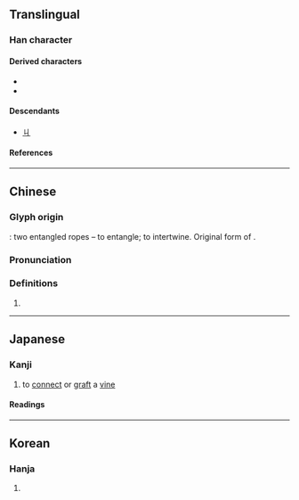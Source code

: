 {{also|니}}
{{character info}}
==Translingual==

===Han character===
{{Han char|rn=2|rad=丨|as=01|sn=2|four=22700|canj=VL,XXVL|ids=⿰𠄌丨}}

====Derived characters====
* {{l|mul|[[𫡅]], [[叫]], [[𢀙]], [[𢒾]], [[㧃]], [[𤜟]], [[朻]], [[㸨]], [[㺩]], [[𥘊]], [[𥃧]], [[糾]]([[纠]]), [[舏]], [[虯]], [[觓]], [[訆]], [[赳]], [[𧾻]], [[䡂]], [[䤛]], [[𧆢]], [[𧆮]], [[𢒥]], [[鼼]]}}
* {{l|mul|[[丱]], [[𠚨]], [[𠠳]], [[収]], [[𪜡]], [[𬻲]], [[收]], [[𭍼]], [[𠁫]], [[𭔬]], [[𠨞]], [[𪓓]], [[㔿]], [[𦫶]], [[𬔅]], [[㽱]], [[嘂]], [[虛]], [[𥳁]]}}

====Descendants====
* [[ㄐ]]

====References====
{{Han ref|kx=0078.210|dkj=00068|hdz=10049.020|uh=4E29}}

----

==Chinese==
{{zh-forms}}

===Glyph origin===
{{Han etyl}}
{{liushu|p}}: two entangled ropes – to entangle; to intertwine. Original form of {{zh-l|*糾}}.

===Pronunciation===
{{zh-pron
|m=jiū
|c=gau2
|mc=y
|oc=y
|cat=v
}}

===Definitions===
{{zh-hanzi}}

# {{zh-alt-form|糾|to [[entangle]]; to [[entwine]]}}

----

==Japanese==

===Kanji===
{{ja-kanji|grade=uc|rs=丨01}}

# to [[connect]] or [[graft]] a [[vine]]

====Readings====
{{ja-readings
|goon=く, ぎょう<げう
|kanon=きゅう<きう, きょう<けう
|kun=まつ-わる<まつ-はる
}}

----

==Korean==

===Hanja===
{{ko-hanja|hangeul=구|rv=gu|mr=ku}}

# {{rfdef|ko|sort=丨01}}